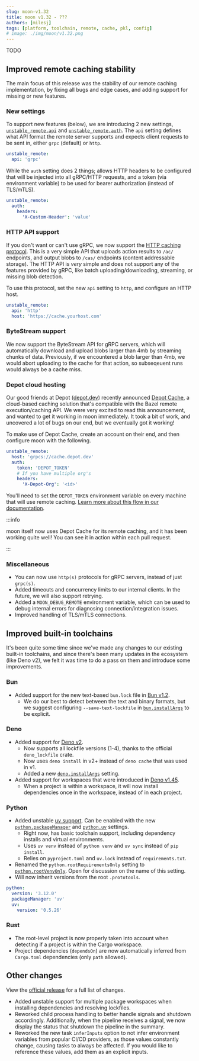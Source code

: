 ```yaml
---
slug: moon-v1.32
title: moon v1.32 - ???
authors: [milesj]
tags: [platform, toolchain, remote, cache, pkl, config]
# image: ./img/moon/v1.32.png
---
```


TODO

<!--truncate-->

## Improved remote caching stability

The main focus of this release was the stability of our remote caching implementation, by fixing all
bugs and edge cases, and adding support for missing or new features.

### New settings

To support new features (below), we are introducing 2 new settings,
[`unstable_remote.api`](/docs/config/workspace#api) and
[`unstable_remote.auth`](/docs/config/workspace#auth). The `api` setting defines what API format the
remote server supports and expects client requests to be sent in, either `grpc` (default) or `http`.

```yaml title=".moon/workspace.yml"
unstable_remote:
  api: 'grpc'
```

While the `auth` setting does 2 things; allows HTTP headers to be configured that will be injected
into all gRPC/HTTP requests, and a token (via environment variable) to be used for bearer
authorization (instead of TLS/mTLS).

```yaml title=".moon/workspace.yml"
unstable_remote:
  auth:
    headers:
      'X-Custom-Header': 'value'
```

### HTTP API support

If you don't want or can't use gRPC, we now support the
[HTTP caching protocol](https://bazel.build/remote/caching#http-caching). This is a very simple API
that uploads action results to `/ac/` endpoints, and output blobs to `/cas/` endpoints (content
addressable storage). The HTTP API is _very_ simple and does not support any of the features
provided by gRPC, like batch uploading/downloading, streaming, or missing blob detection.

To use this protocol, set the new `api` setting to `http`, and configure an HTTP host.

```yaml title=".moon/workspace.yml"
unstable_remote:
  api: 'http'
  host: 'https://cache.yourhost.com'
```

### ByteStream support

We now support the ByteStream API for gRPC servers, which will automatically download and upload
blobs larger than 4mb by streaming chunks of data. Previously, if we encountered a blob larger than
4mb, we would abort uploading to the cache for that action, so subseqeuent runs would always be a
cache miss.

### Depot cloud hosting

Our good friends at Depot ([depot.dev](https://depot.dev/)) recently announced
[Depot Cache](https://depot.dev/blog/introducing-depot-cache), a cloud-based caching solution that's
compatible with the Bazel remote execution/caching API. We were very excited to read this
announcement, and wanted to get it working in moon immediately. It took a bit of work, and uncovered
a lot of bugs on our end, but we eventually got it working!

To make use of Depot Cache, create an account on their end, and then configure moon with the
following.

```yaml
unstable_remote:
  host: 'grpcs://cache.depot.dev'
  auth:
    token: 'DEPOT_TOKEN'
    # If you have multiple org's
    headers:
      'X-Depot-Org': '<id>'
```

You'll need to set the `DEPOT_TOKEN` environment variable on every machine that will use remote
caching.
[Learn more about this flow in our documentation](/docs/guides/remote-cache#cloud-hosted-depot).

:::info

moon itself now uses Depot Cache for its remote caching, and it has been working quite well! You can
see it in action within each pull request.

:::

### Miscellaneous

- You can now use `http(s)` protocols for gRPC servers, instead of just `grpc(s)`.
- Added timeouts and concurrency limits to our internal clients. In the future, we will also support
  retrying.
- Added a `MOON_DEBUG_REMOTE` environment variable, which can be used to debug internal errors for
  diagnosing connection/integration issues.
- Improved handling of TLS/mTLS connections.

## Improved built-in toolchains

It's been quite some time since we've made any changes to our existing built-in toolchains, and
since there's been many updates in the ecosystem (like Deno v2), we felt it was time to do a pass on
them and introduce some improvements.

### Bun

- Added support for the new text-based `bun.lock` file in
  [Bun v1.2](https://bun.sh/blog/bun-v1.2#introducing-bun-lock).
  - We do our best to detect between the text and binary formats, but we suggest configuring
    `--save-text-lockfile` in [`bun.installArgs`](/docs/config/toolchain#installargs) to be
    explicit.

### Deno

- Added support for [Deno v2](https://deno.com/blog/v2.0).
  - Now supports all lockfile versions (1-4), thanks to the official `deno_lockfile` crate.
  - Now uses `deno install` in v2+ instead of `deno cache` that was used in v1.
  - Added a new [`deno.installArgs`](/docs/config/toolchain#installargs-1) setting.
- Added support for workspaces that were introduced in [Deno v1.45](https://deno.com/blog/v1.45).
  - When a project is within a workspace, it will now install dependencies once in the workspace,
    instead of in each project.

### Python

- Added unstable [uv support](https://docs.astral.sh/uv/). Can be enabled with the new
  [`python.packageManager`](/docs/config/toolchain#packagemanager-1) and
  [`python.uv`](/docs/config/toolchain#uv) settings.
  - Right now, has basic toolchain support, including dependency installs and virtual environments.
  - Uses `uv venv` instead of `python venv` and `uv sync` instead of `pip install`.
  - Relies on `pyproject.toml` and `uv.lock` instead of `requirements.txt`.
- Renamed the `python.rootRequirementsOnly` setting to
  [`python.rootVenvOnly`](/docs/config/toolchain#rootvenvonly). Open for discussion on the name of
  this setting.
- Will now inherit versions from the root `.prototools`.

```yaml title=".moon/toolchain.yml"
python:
  version: '3.12.0'
  packageManager: 'uv'
  uv:
    version: '0.5.26'
```

### Rust

- The root-level project is now properly taken into account when detecting if a project is within
  the Cargo workspace.
- Project dependencies (`dependsOn`) are now automatically inferred from `Cargo.toml` dependencies
  (only `path` allowed).

## Other changes

View the [official release](https://github.com/moonrepo/moon/releases/tag/v1.32.0) for a full list
of changes.

- Added unstable support for multiple package workspaces when installing dependencies and resolving
  lockfiles.
- Reworked child process handling to better handle signals and shutdown accordingly. Additionally,
  when the pipeline receives a signal, we now display the status that shutdown the pipeline in the
  summary.
- Reworked the new task `inferInputs` option to not infer environment variables from popular CI/CD
  providers, as those values constantly change, causing tasks to always be affected. If you would
  like to reference these values, add them as an explicit inputs.

